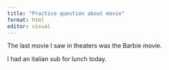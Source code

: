```yaml
---
title: "Practice question about movie"
format: html
editor: visual
---
```


The last movie I saw in theaters was the Barbie movie.

I had an italian sub for lunch today.
